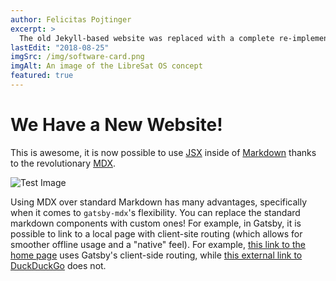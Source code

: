 ```yaml
---
author: Felicitas Pojtinger
excerpt: >
  The old Jekyll-based website was replaced with a complete re-implementation based on Gatsby.
lastEdit: "2018-08-25"
imgSrc: /img/software-card.png
imgAlt: An image of the LibreSat OS concept
featured: true
---
```


# We Have a New Website!

This is awesome, it is now possible to use [JSX](https://reactjs.org/docs/introducing-jsx.html) inside of [Markdown](https://daringfireball.net/projects/markdown/) thanks to the revolutionary [MDX](https://mdxjs.com/).

![Test Image](/img/network-card.png)

Using MDX over standard Markdown has many advantages, specifically when it comes to `gatsby-mdx`'s flexibility. You can replace the standard markdown components with custom ones! For example, in Gatsby, it is possible to link to a local page with client-site routing (which allows for smoother offline usage and a "native" feel). For example, [this link to the home page](/) uses Gatsby's client-side routing, while [this external link to DuckDuckGo](https://duckduckgo.com/) does not.

